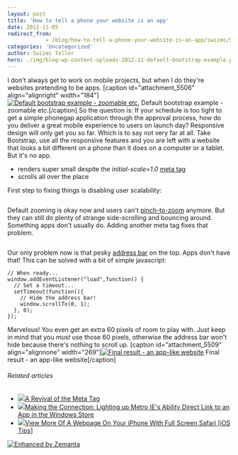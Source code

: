 ```yaml
---
layout: post
title: 'How to tell a phone your website is an app'
date: 2012-11-05
redirect_from: 
            - /blog/how-to-tell-a-phone-your-website-is-an-app/swizec/5503
categories: 'Uncategorized'
author: Swizec Teller
hero: ./img/blog-wp-content-uploads-2012-11-default-bootstrap-example.png
---
```

I don't always get to work on mobile projects, but when I do they're websites pretending to be apps. \[caption id="attachment_5506" align="alignright" width="184"][![Default bootstrap example - zoomable etc.](http://swizec.com/blog/wp-content/uploads/2012/11/default-bootstrap-example.png "Default bootstrap example - zoomable etc.")](./img/blog-wp-content-uploads-2012-11-default-bootstrap-example.png) Default bootstrap example - zoomable etc.\[/caption] So the question is: If your schedule is too tight to get a simple phonegap application through the approval process, how do you deliver a great mobile experience to users on launch day? Responsive design will only get you so far. Which is to say not very far at all. Take Bootstrap, use all the responsive features and you are left with a website that looks a bit different on a phone than it does on a computer or a tablet. But it's no app.

- renders super small despite the _initial-scale=1.0_ [meta tag](http://en.wikipedia.org/wiki/Meta_element "Meta element")
- scrolls all over the place

First step to fixing things is disabling user scalability:

```

```

Default zooming is okay now and users can't [pinch-to-zoom](http://en.wikipedia.org/wiki/Multi-touch_gestures "Multi-touch gestures") anymore. But they can still do plenty of strange side-scrolling and bouncing around. Something apps don't usually do. Adding another meta tag fixes that problem.

```

```

Our only problem now is that pesky [address bar](http://en.wikipedia.org/wiki/Address_bar "Address bar") on the top. Apps don't have that! This can be solved with a bit of simple javascript:

```
// When ready...
window.addEventListener("load",function() {
  // Set a timeout...
  setTimeout(function(){
    // Hide the address bar!
    window.scrollTo(0, 1);
  }, 0);
});
```

Marvelous! You even get an extra 60 pixels of room to play with. Just keep in mind that you _must_ use those 60 pixels, otherwise the address bar won't hide because there's nothing to scroll up. \[caption id="attachment_5509" align="alignnone" width="269"][![Final result - an app-like website](http://swizec.com/blog/wp-content/uploads/2012/11/app-like-bootstrap-example.png "Final result - an app-like website")](./img/blog-wp-content-uploads-2012-11-app-like-bootstrap-example.png) Final result - an app-like website\[/caption]

###### Related articles

- [![](http://i.zemanta.com/noimg_34_80_80.jpg)](http://www.covario.com/2012/10/a-revival-of-the-meta-tag/)[A Revival of the Meta Tag](http://www.covario.com/2012/10/a-revival-of-the-meta-tag/)
- [![](http://i.zemanta.com/119697768_80_80.jpg)](http://blog.markedup.com/2012/10/making-the-connection-lighting-up-metro-ies-ability-direct-link-to-an-app-in-the-windows-store/)[Making the Connection: Lighting up Metro IE's Ability Direct Link to an App in the Windows Store](http://blog.markedup.com/2012/10/making-the-connection-lighting-up-metro-ies-ability-direct-link-to-an-app-in-the-windows-store/)
- [![](http://i.zemanta.com/122040643_80_80.jpg)](http://www.cultofmac.com/198658/view-more-of-a-webpage-on-your-iphone-with-full-screen-safari-ios-tips/)[View More Of A Webpage On Your iPhone With Full Screen Safari \[iOS Tips\]](http://www.cultofmac.com/198658/view-more-of-a-webpage-on-your-iphone-with-full-screen-safari-ios-tips/)

[![Enhanced by Zemanta](http://img.zemanta.com/zemified_e.png?x-id=88ec1abc-870f-41cc-b147-79fc75c1796b)](http://www.zemanta.com/?px "Enhanced by Zemanta")
